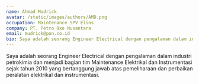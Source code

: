 ```yaml
---
name: Ahmad Mudrick
avatar: /static/images/authors/AMD.png
occupation: Maintenance SPV Elins
company: PT. Petro Oxo Nusantara
email: mudrick@pon.co.id
bio: Saya adalah seorang Engineer Electrical dengan pengalaman dalam industri petrokimia dan menjadi bagian tim Maintenance Elektrikal dan Instrumentasi sejak tahun 2010 yang bertanggung jawab atas pemeliharaan dan perbaikan peralatan elektrikal dan instrumentasi.
---
```


Saya adalah seorang Engineer Electrical dengan pengalaman dalam industri petrokimia dan menjadi bagian tim Maintenance Elektrikal dan Instrumentasi sejak tahun 2010 yang bertanggung jawab atas pemeliharaan dan perbaikan peralatan elektrikal dan instrumentasi.
